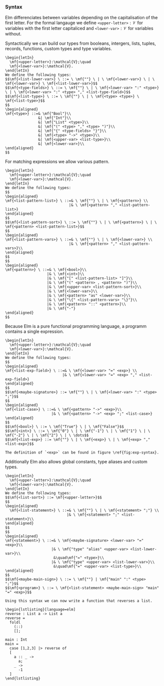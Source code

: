 ### Syntax

Elm differenciates between variables depending on the capitalisation of the first letter. For the formal langauge we define `<upper-letter>`$:\mathcal{V}$ for variables with the first letter capitaliced and `<lower-var>`$:\mathcal{V}$ for variables without.

Syntactically we can build our types from booleans, intergers, lists, tuples, records, functions, custom types and type variables.

```definition
\begin{letIn}
  \mf{<upper-letter>}:\mathcal{V};\quad
  \mf{<lower-var>}:\mathcal{V}.
\end{letIn}
We define the following types:
$$\mf{<list-lower-var>} \ ::= \ \mf{""} \ | \ \mf{<lower-var>} \ | \ \mf{<lower-var>} \ \mf{<list-lower-var>}$$
$$\mf{<type-fields>} \ ::= \ \mf{""} \ | \ \mf{<lower-var> ":" <type>} \ | \ \mf{<lower-var> ":" <type> "," <list-type-field>}$$
$$\mf{<list-type>} \ ::= \ \mf{""} \ | \ \mf{<type> <type>} \ \mf{<list-type>}$$
$$
\begin{aligned}
\mf{<type>} ::=& \mf{"Bool"}\\
               &| \mf{"Int"}\\
               &| \mf{"List" <type>}\\
               &| \mf{"(" <type> "," <type> ")"}\\
               &| \mf{"{" <type-fields> "}"}\\
               &| \mf{<type> "->" <type>}\\
               &| \mf{<upper-var> <list-type>}\\
               &| \mf{<lower-var>}\\
\end{aligned}
$$
```

For matching expressions we allow various pattern.

```definition
\begin{letIn}
  \mf{<upper-letter>}:\mathcal{V};\quad
  \mf{<lower-var>}:\mathcal{V}.
\end{letIn}
We define the following types:
$$
\begin{aligned}
\mf{<list-pattern-list>} \ ::=& \ \mf{""} \ | \ \mf{<pattern>} \\
                             |& \ \mf{<pattern> "," <list-pattern-list>}
\end{aligned}
$$
$$\mf{<list-pattern-sort>} \ ::= \ \mf{""} \ | \ \mf{<pattern>} \ | \ \mf{<pattern> <list-pattern-list>}$$
$$
\begin{aligned}
\mf{<list-pattern-vars>} \ ::=& \ \mf{""} \ | \ \mf{<lower-var>} \\
                             |& \ \mf{<pattern> "," <list-pattern-vars>}\\
\end{aligned}
$$
$$
\begin{aligned}
\mf{<pattern>} \ ::=& \ \mf{<bool>}\\
                   |& \ \mf{<int>}\\
                   |& \ \mf{"[" <list-pattern-list> "]"}\\
                   |& \ \mf{"(" <pattern> , <pattern> ")"}\\
                   |& \ \mf{<upper-var> <list-pattern-sort>}\\
                   |& \ \mf{<lower-var>}\\
                   |& \ \mf{<pattern> "as" <lower-var>}\\
                   |& \ \mf{"\{" <list-pattern-vars> "\}"}\\
                   |& \ \mf{<pattern> "::" <pattern>}\\
                   |& \ \mf{"-"}
\end{aligned}
$$
```

Because Elm is a pure functional programming language, a programm contains a single expression.

\begin{figure}[htbp]
%\begin{mdframed}
\begin{center}
\begin{align*}
\mf{<exp>} \ ::=& \ \mf{"foldl"}\\
               |& \ \mf{"(::)"}\\
               |& \ \mf{"(+)"} \ | \ \mf{"(-)"} \ | \ \mf{"(*)"} \ | \ \mf{"(//)"}\\
               |& \ \mf{"(<)"} \ | \ \mf{"(==)"}\\
               |& \ \mf{"not"} \ | \ \mf{"(\&\&)"} \ | \ \mf{"(||)"}\\
               |& \ \mf{<exp> "|>" <exp>}\\
               |& \ \mf{<exp> ">>" <exp>}\\
               |& \ \mf{"if" <exp> "then" <exp> "else" <exp>}\\
               |& \ \mf{"{" <list-exp-field> "}"}\\
               |& \ \mf{"{}"}\\
               |& \ \mf{"{" <lower-var> "|" <list-exp-field> "}"}\\
               |& \ \mf{<lower-var> "." <lower-var>}\\
               |& \ \mf{"let" <maybe-signature> <lower-var> "=" <exp> "in" <exp>}\\
               |& \ \mf{"case" <exp> "of" "[" <list-case> "]"}\\
               |& \ \mf{<exp> <exp>}\\
               |& \ \mf{<bool>}\\
               |& \ \mf{<int>}\\
               |& \ \mf{"[" <list-exp> "]"}\\
               |& \ \mf{"(" <exp> "," <exp> ")"}\\
               |& \ \mf{"\textbackslash" <pattern> "->" <exp>}\\
               |& \ \mf{<upper-var>}\\
               |& \ \mf{<lower-var>}
\end{align*}
\end{center}
%\end{mdframed}
\caption{Syntax for Expressions}
\label{fig:exp-syntax}
\end{figure}

```definition
\begin{letIn}
  \mf{<upper-letter>}:\mathcal{V};\quad
  \mf{<lower-var>}:\mathcal{V}.
\end{letIn}
We define the following types:
$$
\begin{aligned}
\mf{<list-exp-field>} \ ::=& \ \mf{<lower-var> "=" <exp>} \\
                          |& \ \mf{<lower-var> "=" <exp> "," <list-exp-field>}
\end{aligned}
$$
$$\mf{<maybe-signature>} ::= \mf{""} \ | \ \mf{<lower-var> ":" <type> ";"}$$
$$
\begin{aligned}
\mf{<list-case>} \ ::=& \ \mf{<pattern> "->" <exp>}\\ 
                     |& \ \mf{<pattern> "->" <exp> ";" <list-case>}
\end{aligned}
$$
$$\mf{<bool>} \ ::= \ \mf{"True"} \ | \ \mf{"False"}$$
$$\mf{<int>} \ ::= \ \mf{"0"} \ | \ \mf{"-1"} \ | \ \mf{"1"} \ | \ \mf{"-2"} \ | \ \mf{"2"} \ | \ \dots$$
$$\mf{<list-exp>} ::= \mf{""} \ | \ \mf{<exp>} \ | \ \mf{<exp> "," <list-exp>}$$

The definition of `<exp>` can be found in figure \ref{fig:exp-syntax}.
```

Additionally Elm also allows global constants, type aliases and custom types.

```definition
\begin{letIn}
  \mf{<upper-letter>}:\mathcal{V};\quad
  \mf{<lower-var>}:\mathcal{V}.
\end{letIn}
We define the following types:
$$\mf{<list-sort>} ::= \mf{<upper-letter>}$$
$$
\begin{aligned}
  \mf{<list-statement>} \ ::=& \ \mf{""} \ | \ \mf{<statement> ";"} \\
                            |& \ \mf{<statement> ";" <list-statement>}\\
\end{aligned}
$$
$$
\begin{aligned}
\mf{<statement>} \ ::=& \ \mf{<maybe-signature> <lower-var> "=" <exp>}\\
                     |& \ \mf{"type" "alias" <upper-var> <list-lower-var>}\\
                      &\quad\mf{"=" <type>}\\
                     |& \ \mf{"type" <upper-var> <list-lower-var>}\\
                      &\quad\mf{"=" <upper-var> <list-type>}\\
\end{aligned}
$$
$$\mf{<maybe-main-sign>} \ ::= \ \mf{""} | \mf{"main" ":" <type> ";"}$$
$$\mf{<program>} \ ::= \ \mf{<list-statement> <maybe-main-sign> "main" "=" <exp>}$$
```

```block2
Using this syntax we can now write a function that reverses a list.

\begin{lstlisting}[language=elm]
reverse : List a -> List a
reverse =
  foldl
    (::)
    [];

main : Int
main =
  case [1,2,3] |> reverse of
  [
    a :: _ ->
      a;
    _ ->
      -1
  ]
\end{lstlisting}
```